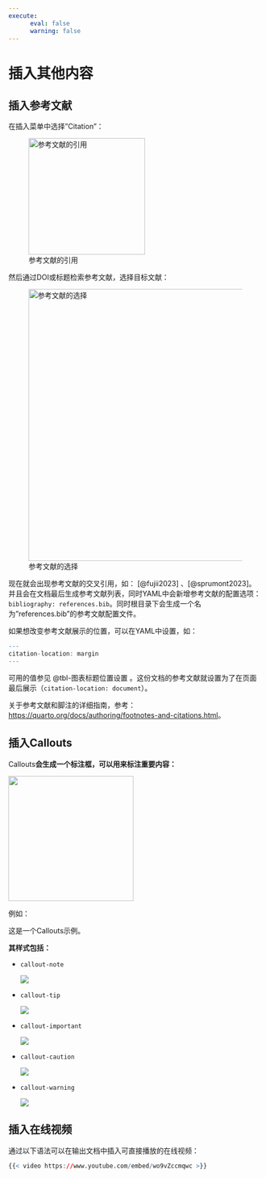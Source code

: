 ```yaml
---
execute:
      eval: false
      warning: false
---
```


# 插入其他内容 {#sec-Insert_other_content}

## 插入参考文献

在插入菜单中选择"Citation"：

![参考文献的引用](images/screenshot_2023-11-09%2022.02.13.png){#fig-参考文献的引用 width="231"}

然后通过DOI或标题检索参考文献，选择目标文献：

![参考文献的选择](images/screenshot_2023-11-09%2022.02.44.png){#fig-参考文献的选择 width="539"}

现在就会出现参考文献的交叉引用，如： [@fujii2023] 、[@sprumont2023]。并且会在文档最后生成参考文献列表，同时YAML中会新增参考文献的配置选项：`bibliography: references.bib`。同时根目录下会生成一个名为"references.bib"的参考文献配置文件。

如果想改变参考文献展示的位置，可以在YAML中设置，如：

```r
---
citation-location: margin
---
```

可用的值参见 @tbl-图表标题位置设置 。这份文档的参考文献就设置为了在页面最后展示（`citation-location: document`）。

::: callout-note
关于参考文献和脚注的详细指南，参考：<https://quarto.org/docs/authoring/footnotes-and-citations.html>。
:::

## 插入Callouts

Callouts**会生成一个标注框，可以用来标注重要内容：**

![](images/screenshot_2023-11-09%2022.21.46.png){width="248"}

例如：

::: callout-tip
这是一个Callouts示例。
:::

**其样式包括：**

-   `callout-note`

    ![](images/screenshot_2023-11-09%2022.23.12.png)

-   `callout-tip`

    ![](images/screenshot_2023-11-09%2022.23.59.png)

-   `callout-important`

    ![](images/screenshot_2023-11-09%2022.24.45.png)

-   `callout-caution`

    ![](images/screenshot_2023-11-09%2022.26.12.png)

-   `callout-warning`

    ![](images/screenshot_2023-11-09%2022.27.16.png)

## 插入在线视频

通过以下语法可以在输出文档中插入可直接播放的在线视频：

```r
{{< video https://www.youtube.com/embed/wo9vZccmqwc >}}
```
